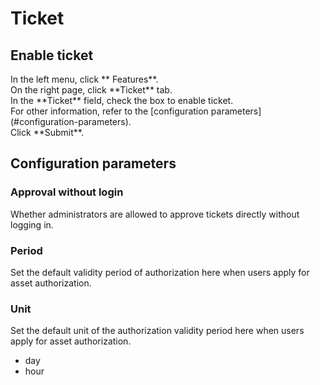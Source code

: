 # Ticket


## Enable ticket

<Steps>

<div>
<Nav name="system-settings" />
</div>

<div>
In the left menu, click **<Icon name="Feature" /> Features**.
</div>

<div>
On the right page, click **Ticket** tab.
</div>

<div>
In the **Ticket** field, check the box to enable ticket.
</div>

<div>
For other information, refer to the [configuration parameters](#configuration-parameters).
</div>

<div>
Click **Submit**.
</div>

</Steps>


## Configuration parameters

### Approval without login

Whether administrators are allowed to approve tickets directly without logging in.

### Period

Set the default validity period of authorization here when users apply for asset authorization.

### Unit

Set the default unit of the authorization validity period here when users apply for asset authorization.
- day
- hour